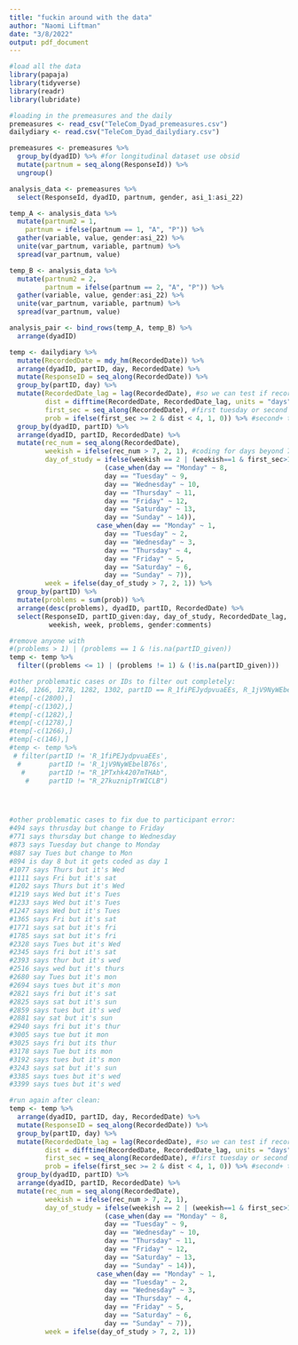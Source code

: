 ```yaml
---
title: "fuckin around with the data"
author: "Naomi Liftman"
date: "3/8/2022"
output: pdf_document
---
```

```r
#load all the data
library(papaja)
library(tidyverse)
library(readr)
library(lubridate)
```

```r
#loading in the premeasures and the daily 
premeasures <- read_csv("TeleCom_Dyad_premeasures.csv")
dailydiary <- read.csv("TeleCom_Dyad_dailydiary.csv")
```
```r
premeasures <- premeasures %>%
  group_by(dyadID) %>% #for longitudinal dataset use obsid
  mutate(partnum = seq_along(ResponseId)) %>%
  ungroup()
```

```r
analysis_data <- premeasures %>%
  select(ResponseId, dyadID, partnum, gender, asi_1:asi_22)
```

```r
temp_A <- analysis_data %>%
  mutate(partnum2 = 1, 
    partnum = ifelse(partnum == 1, "A", "P")) %>%
  gather(variable, value, gender:asi_22) %>%
  unite(var_partnum, variable, partnum) %>%
  spread(var_partnum, value)

temp_B <- analysis_data %>%
  mutate(partnum2 = 2, 
         partnum = ifelse(partnum == 2, "A", "P")) %>%
  gather(variable, value, gender:asi_22) %>%
  unite(var_partnum, variable, partnum) %>%
  spread(var_partnum, value)

analysis_pair <- bind_rows(temp_A, temp_B) %>%
  arrange(dyadID)
```

```r
temp <- dailydiary %>%
  mutate(RecordedDate = mdy_hm(RecordedDate)) %>%
  arrange(dyadID, partID, day, RecordedDate) %>%
  mutate(ResponseID = seq_along(RecordedDate)) %>%
  group_by(partID, day) %>%
  mutate(RecordedDate_lag = lag(RecordedDate), #so we can test if record for second tuesday are plausibly next week
         dist = difftime(RecordedDate, RecordedDate_lag, units = "days"), #recoding as day between
         first_sec = seq_along(RecordedDate), #first tuesday or second tuesday?
         prob = ifelse(first_sec >= 2 & dist < 4, 1, 0)) %>% #second+ tuesday is problematic if it's NOT plausibly next week
  group_by(dyadID, partID) %>%
  arrange(dyadID, partID, RecordedDate) %>%
  mutate(rec_num = seq_along(RecordedDate),
         weekish = ifelse(rec_num > 7, 2, 1), #coding for days beyond 7, most are "week 2"
         day_of_study = ifelse(weekish == 2 | (weekish==1 & first_sec>1), #for people who missed days in week 1
                        (case_when(day == "Monday" ~ 8,
                        day == "Tuesday" ~ 9,
                        day == "Wednesday" ~ 10,
                        day == "Thursday" ~ 11,
                        day == "Friday" ~ 12,
                        day == "Saturday" ~ 13,
                        day == "Sunday" ~ 14)), 
                      case_when(day == "Monday" ~ 1,
                        day == "Tuesday" ~ 2,
                        day == "Wednesday" ~ 3,
                        day == "Thursday" ~ 4,
                        day == "Friday" ~ 5,
                        day == "Saturday" ~ 6,
                        day == "Sunday" ~ 7)),
         week = ifelse(day_of_study > 7, 2, 1)) %>%
  group_by(partID) %>%
  mutate(problems = sum(prob)) %>%
  arrange(desc(problems), dyadID, partID, RecordedDate) %>%
  select(ResponseID, partID_given:day, day_of_study, RecordedDate_lag, dist, first_sec, prob, rec_num,  
          weekish, week, problems, gender:comments)
```

```r
#remove anyone with 
#(problems > 1) | (problems == 1 & !is.na(partID_given)) 
temp <- temp %>% 
  filter((problems <= 1) | (problems != 1) & (!is.na(partID_given)))

#other problematic cases or IDs to filter out completely: 
#146, 1266, 1278, 1282, 1302, partID == R_1fiPEJydpvuaEEs, R_1jV9NyWEbelB76s,R_1PTxhk4207mTHAb, R_27kuznipTrWICLB, 2800
#temp[-c(2800),]
#temp[-c(1302),]
#temp[-c(1282),]
#temp[-c(1278),]
#temp[-c(1266),]
#temp[-c(146),]
#temp <- temp %>% 
 # filter(partID != 'R_1fiPEJydpvuaEEs',
  #       partID != 'R_1jV9NyWEbelB76s',
   #      partID != "R_1PTxhk4207mTHAb",
    #     partID != "R_27kuznipTrWICLB")




#other problematic cases to fix due to participant error: 
#494 says thrusday but change to Friday
#771 says thursday but change to Wednesday
#873 says Tuesday but change to Monday
#887 say Tues but change to Mon
#894 is day 8 but it gets coded as day 1
#1077 says Thurs but it's Wed
#1111 says Fri but it's sat
#1202 says Thurs but it's Wed
#1219 says Wed but it's Tues
#1233 says Wed but it's Tues
#1247 says Wed but it's Tues
#1365 says Fri but it's sat
#1771 says sat but it's fri
#1785 says sat but it's fri
#2328 says Tues but it's Wed
#2345 says fri but it's sat
#2393 says thur but it's wed 
#2516 says wed but it's thurs
#2680 say Tues but it's mon
#2694 says tues but it's mon
#2821 says fri but it's sat
#2825 says sat but it's sun
#2859 says tues but it's wed
#2881 say sat but it's sun
#2940 says fri but it's thur
#3005 says tue but it mon
#3025 says fri but its thur
#3178 says Tue but its mon 
#3192 says tues but it's mon 
#3243 says sat but it's sun 
#3385 says tues but it's wed
#3399 says tues but it's wed
```

```r
#run again after clean:
temp <- temp %>%
  arrange(dyadID, partID, day, RecordedDate) %>%
  mutate(ResponseID = seq_along(RecordedDate)) %>%
  group_by(partID, day) %>%
  mutate(RecordedDate_lag = lag(RecordedDate), #so we can test if record for second tuesday are plausibly next week
         dist = difftime(RecordedDate, RecordedDate_lag, units = "days"), #recoding as day between
         first_sec = seq_along(RecordedDate), #first tuesday or second tuesday?
         prob = ifelse(first_sec >= 2 & dist < 4, 1, 0)) %>% #second+ tuesday is problematic if it's NOT plausibly next week
  group_by(dyadID, partID) %>%
  arrange(dyadID, partID, RecordedDate) %>%
  mutate(rec_num = seq_along(RecordedDate),
         weekish = ifelse(rec_num > 7, 2, 1), 
         day_of_study = ifelse(weekish == 2 | (weekish==1 & first_sec>1), 
                        (case_when(day == "Monday" ~ 8,
                        day == "Tuesday" ~ 9,
                        day == "Wednesday" ~ 10,
                        day == "Thursday" ~ 11,
                        day == "Friday" ~ 12,
                        day == "Saturday" ~ 13,
                        day == "Sunday" ~ 14)), 
                      case_when(day == "Monday" ~ 1,
                        day == "Tuesday" ~ 2,
                        day == "Wednesday" ~ 3,
                        day == "Thursday" ~ 4,
                        day == "Friday" ~ 5,
                        day == "Saturday" ~ 6,
                        day == "Sunday" ~ 7)),
         week = ifelse(day_of_study > 7, 2, 1))
```

